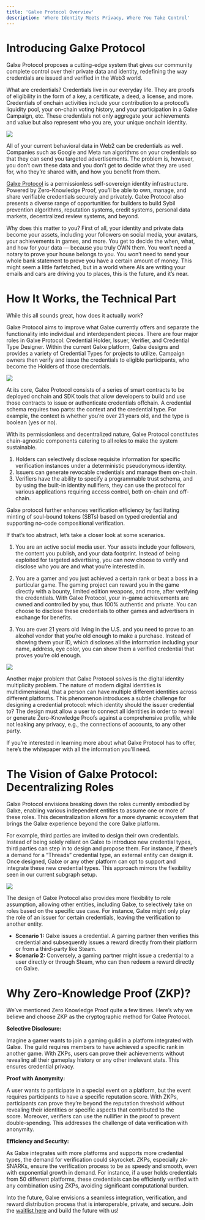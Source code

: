 ```yaml
---
title: 'Galxe Protocol Overview'
description: 'Where Identity Meets Privacy, Where You Take Control'
---
```


# Introducing Galxe Protocol

Galxe Protocol proposes a cutting-edge system that gives our community complete control over their private data and identity, redefining the way credentials are issued and verified in the Web3 world.

What are credentials? Credentials live in our everyday life. They are proofs of eligibility in the form of a key, a certificate, a deed, a license, and more. Credentials of onchain activities include your contribution to a protocol’s liquidity pool, your on-chain voting history, and your participation in a Galxe Campaign, etc. These credentials not only aggregate your achievements and value but also represent who you are, your unique onchain identity.

![](https://miro.medium.com/v2/resize:fit:1400/1*7kI47rFjv6kBm6kQbe4tuA.png)

All of your current behavioral data in Web2 can be credentials as well. Companies such as Google and Meta run algorithms on your credentials so that they can send you targeted advertisements. The problem is, however, you don’t own these data and you don’t get to decide what they are used for, who they’re shared with, and how you benefit from them.

[Galxe Protocol](http://protocol.galxe.org/) is a permissionless self-sovereign identity infrastructure. Powered by Zero-Knowledge Proof, you’ll be able to own, manage, and share verifiable credentials securely and privately. Galxe Protocol also presents a diverse range of opportunities for builders to build Sybil prevention algorithms, reputation systems, credit systems, personal data markets, decentralized review systems, and beyond.

Why does this matter to you? First of all, your identity and private data become your assets, including your followers on social media, your avatars, your achievements in games, and more. You get to decide the when, what, and how for your data — because you truly OWN them. You won’t need a notary to prove your house belongs to you. You won’t need to send your whole bank statement to prove you have a certain amount of money. This might seem a little farfetched, but in a world where AIs are writing your emails and cars are driving you to places, this is the future, and it’s near.

# How It Works, the Technical Part

While this all sounds great, how does it actually work?

Galxe Protocol aims to improve what Galxe currently offers and separate the functionality into individual and interdependent pieces. There are four major roles in Galxe Protocol: Credential Holder, Issuer, Verifier, and Credential Type Designer. Within the current Galxe platform, Galxe designs and provides a variety of Credential Types for projects to utilize. Campaign owners then verify and issue the credentials to eligible participants, who become the Holders of those credentials.

![](https://miro.medium.com/v2/resize:fit:1400/1*zZSIIVv7_krfIS9qePV9vQ.png)

At its core, Galxe Protocol consists of a series of smart contracts to be deployed onchain and SDK tools that allow developers to build and use those contracts to issue or authenticate credentials offchain. A credential schema requires two parts: the context and the credential type. For example, the context is whether you’re over 21 years old, and the type is boolean (yes or no).

With its permissionless and decentralized nature, Galxe Protocol constitutes chain-agnostic components catering to all roles to make the system sustainable.

1. Holders can selectively disclose requisite information for specific verification instances under a deterministic pseudonymous identity.
2. Issuers can generate revocable credentials and manage them on-chain.
3. Verifiers have the ability to specify a programmable trust schema, and by using the built-in identity nullifiers, they can use the protocol for various applications requiring access control, both on-chain and off-chain.
    

Galxe protocol further enhances verification efficiency by facilitating minting of soul-bound tokens (SBTs) based on typed credential and supporting no-code compositional verification.

If that’s too abstract, let’s take a closer look at some scenarios.

1. You are an active social media user. Your assets include your followers, the content you publish, and your data footprint. Instead of being exploited for targeted advertising, you can now choose to verify and disclose who you are and what you’re interested in.
    
2. You are a gamer and you just achieved a certain rank or beat a boss in a particular game. The gaming project can reward you in the game directly with a bounty, limited edition weapons, and more, after verifying the credentials. With Galxe Protocol, your in-game achievements are owned and controlled by you, thus 100% authentic and private. You can choose to disclose these credentials to other games and advertisers in exchange for benefits.

3. You are over 21 years old living in the U.S. and you need to prove to an alcohol vendor that you’re old enough to make a purchase. Instead of showing them your ID, which discloses all the information including your name, address, eye color, you can show them a verified credential that proves you’re old enough.

![](https://miro.medium.com/v2/resize:fit:1400/1*8gdsMfnL_Vh0LjgEk2VA0g.png)

Another major problem that Galxe Protocol solves is the digital identity multiplicity problem. The nature of modern digital identities is multidimensional, that a person can have multiple different identities across different platforms. This phenomenon introduces a subtle challenge for designing a credential protocol: which identity should the issuer credential to? The design must allow a user to connect all identities in order to reveal or generate Zero-Knowledge Proofs against a comprehensive profile, while not leaking any privacy, e.g., the connections of accounts, to any other party.

If you’re interested in learning more about what Galxe Protocol has to offer, here’s the whitepaper with all the information you’ll need.

# The Vision of Galxe Protocol: Decentralizing Roles

Galxe Protocol envisions breaking down the roles currently embodied by Galxe, enabling various independent entities to assume one or more of these roles. This decentralization allows for a more dynamic ecosystem that brings the Galxe experience beyond the core Galxe platform.

For example, third parties are invited to design their own credentials. Instead of being solely reliant on Galxe to introduce new credential types, third parties can step in to design and propose them. For instance, if there’s a demand for a “Threads” credential type, an external entity can design it. Once designed, Galxe or any other platform can opt to support and integrate these new credential types. This approach mirrors the flexibility seen in our current subgraph setup.

![](https://miro.medium.com/v2/resize:fit:1400/1*jUr1V9u4QU8_qfHprLRpdw.png)

The design of Galxe Protocol also provides more flexibility to role assumption, allowing other entities, including Galxe, to selectively take on roles based on the specific use case. For instance, Galxe might only play the role of an issuer for certain credentials, leaving the verification to another entity.

- **Scenario 1:** Galxe issues a credential. A gaming partner then verifies this credential and subsequently issues a reward directly from their platform or from a third-party like Steam.
- **Scenario 2:** Conversely, a gaming partner might issue a credential to a user directly or through Steam, who can then redeem a reward directly on Galxe.

# Why Zero-Knowledge Proof (ZKP)?

We’ve mentioned Zero Knowledge Proof quite a few times. Here’s why we believe and choose ZKP as the cryptographic method for Galxe Protocol.

**Selective Disclosure:**

Imagine a gamer wants to join a gaming guild in a platform integrated with Galxe. The guild requires members to have achieved a specific rank in another game. With ZKPs, users can prove their achievements without revealing all their gameplay history or any other irrelevant stats. This ensures credential privacy.

**Proof with Anonymity:**

A user wants to participate in a special event on a platform, but the event requires participants to have a specific reputation score. With ZKPs, participants can prove they’re beyond the reputation threshold without revealing their identities or specific aspects that contributed to the score. Moreover, verifiers can use the nullifier in the proof to prevent double-spending. This addresses the challenge of data verification with anonymity.

**Efficiency and Security:**

As Galxe integrates with more platforms and supports more credential types, the demand for verification could skyrocket. ZKPs, especially zk-SNARKs, ensure the verification process to be as speedy and smooth, even with exponential growth in demand. For instance, if a user holds credentials from 50 different platforms, these credentials can be efficiently verified with any combination using ZKPs, avoiding significant computational burden.

Into the future, Galxe envisions a seamless integration, verification, and reward distribution process that is interoperable, private, and secure. Join the [waitlist here](https://gal.org/protocol-waitlist) and build the future with us!